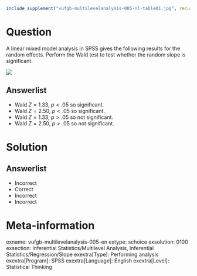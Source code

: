 ```r
include_supplement("vufgb-multilevelanalysis-005-nl-table01.jpg", recursive = TRUE)
```

Question
========

A linear mixed model analysis in SPSS gives the following results for the random effects. Perform the Wald test to test whether the random slope is significant.

![](vufgb-multilevelanalysis-005-nl-table01.jpg)
  
Answerlist
----------
* Wald $Z = 1.33$, $p < .05$ so significant.
* Wald $Z = 2.50$, $p < .05$ so significant.
* Wald $Z = 1.33$, $p > .05$ so not significant.
* Wald $Z = 2.50$, $p > .05$ so not significant.

Solution
========

Answerlist
----------
* Incorrect
* Correct
* Incorrect
* Incorrect

Meta-information
================
exname: vufgb-multilevelanalysis-005-en
extype: schoice
exsolution: 0100
exsection: Inferential Statistics/Multilevel Analysis, Inferential Statistics/Regression/Slope
exextra[Type]: Performing analysis
exextra[Program]: SPSS
exextra[Language]: English
exextra[Level]: Statistical Thinking
